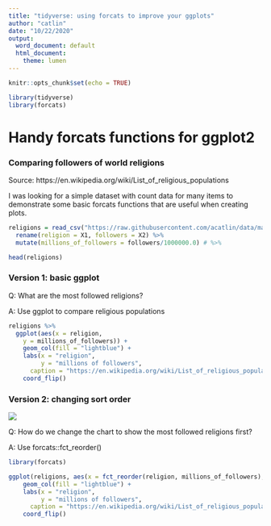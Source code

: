 ```yaml
---
title: "tidyverse: using forcats to improve your ggplots"
author: "catlin"
date: "10/22/2020"
output:
  word_document: default
  html_document:
    theme: lumen
---
```


```r
knitr::opts_chunk$set(echo = TRUE)

library(tidyverse)
library(forcats)
```

# Handy forcats functions for ggplot2

### Comparing followers of world religions

Source: https://en.wikipedia.org/wiki/List_of_religious_populations

I was looking for a simple dataset with count data for many items to demonstrate some basic forcats functions that are useful when creating plots.

```r
religions = read_csv("https://raw.githubusercontent.com/acatlin/data/master/religions.csv", col_names = FALSE) %>%
  rename(religion = X1, followers = X2) %>%
  mutate(millions_of_followers = followers/1000000.0) # %>%

head(religions)
```

### Version 1: basic ggplot

Q: What are the most followed religions?

A: Use ggplot to compare religious populations

```r
religions %>%
  ggplot(aes(x = religion, 
    y = millions_of_followers)) +
    geom_col(fill = "lightblue") + 
    labs(x = "religion",
         y = "millions of followers", 
      caption = "https://en.wikipedia.org/wiki/List_of_religious_populations") +
    coord_flip()
```

### Version 2: changing sort order

![](https://github.com/acatlin/data/blob/master/before_and_after_1.png?raw=true)

Q: How do we change the chart to show the most followed religions first?

A: Use forcats::fct_reorder()

```r
library(forcats)

ggplot(religions, aes(x = fct_reorder(religion, millions_of_followers), y = millions_of_followers)) +
    geom_col(fill = "lightblue") + 
    labs(x = "religion",
         y = "millions of followers", 
      caption = "https://en.wikipedia.org/wiki/List_of_religious_populations") +
    coord_flip()
```
